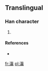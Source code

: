 ==Translingual==

===Han character===
{{Han char|rn=85|rad=水|as=20|sn=23|four=|canj=水卜弓金 (EYNC)}}

# {{defn|Han|sort=水20}}

====References====
* {{Han ref|kx=0663.421|hdz=31797.041|uh=705C|ud=28764}}

[[fr:灜]]
[[pl:灜]]